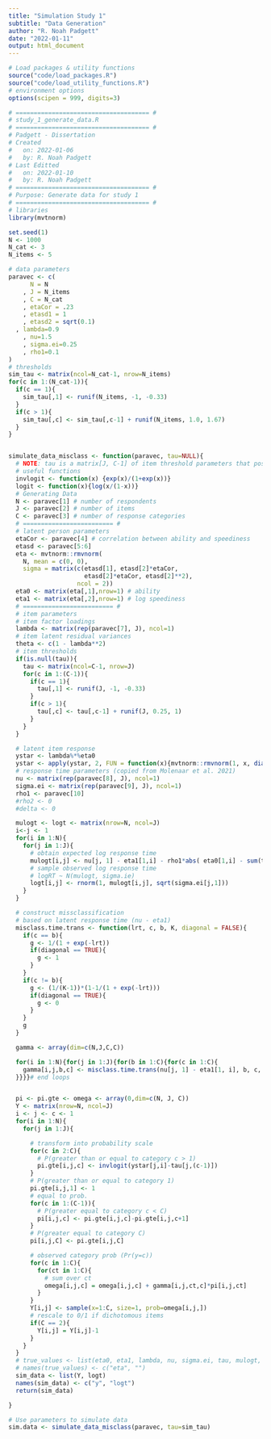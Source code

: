 ```yaml
---
title: "Simulation Study 1"
subtitle: "Data Generation"
author: "R. Noah Padgett"
date: "2022-01-11"
output: html_document
---
```


```r

# Load packages & utility functions
source("code/load_packages.R")
source("code/load_utility_functions.R")
# environment options
options(scipen = 999, digits=3)

```

```r

# ===================================== #
# study_1_generate_data.R
# ===================================== #
# Padgett - Dissertation
# Created
#   on: 2022-01-06
#   by: R. Noah Padgett
# Last Editted
#   on: 2022-01-10
#   by: R. Noah Padgett
# ===================================== #
# Purpose: Generate data for study 1
# ===================================== #
# libraries
library(mvtnorm)

set.seed(1)
N <- 1000
N_cat <- 3
N_items <- 5

# data parameters
paravec <- c(
	  N = N
	, J = N_items
	, C = N_cat
	, etaCor = .23
	, etasd1 = 1
	, etasd2 = sqrt(0.1)
  , lambda=0.9
	, nu=1.5
	, sigma.ei=0.25
	, rho1=0.1
)
# thresholds
sim_tau <- matrix(ncol=N_cat-1, nrow=N_items)
for(c in 1:(N_cat-1)){
  if(c == 1){
    sim_tau[,1] <- runif(N_items, -1, -0.33)
  }
  if(c > 1){
    sim_tau[,c] <- sim_tau[,c-1] + runif(N_items, 1.0, 1.67)
  }
}


simulate_data_misclass <- function(paravec, tau=NULL){
  # NOTE: tau is a matrix[J, C-1] of item threshold parameters that possibly vary over items
  # useful functions
  invlogit <- function(x) {exp(x)/(1+exp(x))}
  logit <- function(x){log(x/(1-x))}
  # Generating Data
  N <- paravec[1] # number of respondents
  J <- paravec[2] # number of items
  C <- paravec[3] # number of response categories
  # ========================= #
  # latent person parameters
  etaCor <- paravec[4] # correlation between ability and speediness
  etasd <- paravec[5:6]
  eta <- mvtnorm::rmvnorm(
    N, mean = c(0, 0),
    sigma = matrix(c(etasd[1], etasd[2]*etaCor,
                     etasd[2]*etaCor, etasd[2]**2),
                   ncol = 2))
  eta0 <- matrix(eta[,1],nrow=1) # ability
  eta1 <- matrix(eta[,2],nrow=1) # log speediness
  # ========================= #
  # item parameters
  # item factor loadings
  lambda <- matrix(rep(paravec[7], J), ncol=1)
  # item latent residual variances
  theta <- c(1 - lambda**2)
  # item thresholds
  if(is.null(tau)){
    tau <- matrix(ncol=C-1, nrow=J)
    for(c in 1:(C-1)){
      if(c == 1){
        tau[,1] <- runif(J, -1, -0.33)
      }
      if(c > 1){
        tau[,c] <- tau[,c-1] + runif(J, 0.25, 1)
      }
    }
  }

  # latent item response
  ystar <- lambda%*%eta0
  ystar <- apply(ystar, 2, FUN = function(x){mvtnorm::rmvnorm(1, x, diag(theta, ncol=J, nrow=J))})
  # response time parameters (copied from Molenaar et al. 2021)
  nu <- matrix(rep(paravec[8], J), ncol=1)
  sigma.ei <- matrix(rep(paravec[9], J), ncol=1)
  rho1 <- paravec[10]
  #rho2 <- 0
  #delta <- 0

  mulogt <- logt <- matrix(nrow=N, ncol=J)
  i<-j <- 1
  for(i in 1:N){
    for(j in 1:J){
      # obtain expected log response time
      mulogt[i,j] <- nu[j, 1] - eta1[1,i] - rho1*abs( eta0[1,i] - sum(tau[j,])/length(tau[j,]) )
      # sample observed log response time
      # logRT ~ N(mulogt, sigma.ie)
      logt[i,j] <- rnorm(1, mulogt[i,j], sqrt(sigma.ei[j,1]))
    }
  }

  # construct missclassification
  # based on latent response time (nu - eta1)
  misclass.time.trans <- function(lrt, c, b, K, diagonal = FALSE){
    if(c == b){
      g <- 1/(1 + exp(-lrt))
      if(diagonal == TRUE){
        g <- 1
      }
    }
    if(c != b){
      g <- (1/(K-1))*(1-1/(1 + exp(-lrt)))
      if(diagonal == TRUE){
        g <- 0
      }
    }
    g
  }

  gamma <- array(dim=c(N,J,C,C))

  for(i in 1:N){for(j in 1:J){for(b in 1:C){for(c in 1:C){
    gamma[i,j,b,c] <- misclass.time.trans(nu[j, 1] - eta1[1, i], b, c, C)
  }}}}# end loops


  pi <- pi.gte <- omega <- array(0,dim=c(N, J, C))
  Y <- matrix(nrow=N, ncol=J)
  i <- j <- c <- 1
  for(i in 1:N){
    for(j in 1:J){

      # transform into probability scale
      for(c in 2:C){
        # P(greater than or equal to category c > 1)
        pi.gte[i,j,c] <- invlogit(ystar[j,i]-tau[j,(c-1)])
      }
      # P(greater than or equal to category 1)
      pi.gte[i,j,1] <- 1
      # equal to prob.
      for(c in 1:(C-1)){
        # P(greater equal to category c < C)
        pi[i,j,c] <- pi.gte[i,j,c]-pi.gte[i,j,c+1]
      }
      # P(greater equal to category C)
      pi[i,j,C] <- pi.gte[i,j,C]

      # observed category prob (Pr(y=c))
      for(c in 1:C){
        for(ct in 1:C){
          # sum over ct
          omega[i,j,c] = omega[i,j,c] + gamma[i,j,ct,c]*pi[i,j,ct]
        }
      }
      Y[i,j] <- sample(x=1:C, size=1, prob=omega[i,j,])
      # rescale to 0/1 if dichotomous items
      if(C == 2){
        Y[i,j] = Y[i,j]-1
      }
    }
  }
  # true_values <- list(eta0, eta1, lambda, nu, sigma.ei, tau, mulogt, ystar, theta, gamma, omega)
  # names(true_values) <- c("eta", "")
  sim_data <- list(Y, logt)
  names(sim_data) <- c("y", "logt")
  return(sim_data)

}

# Use parameters to simulate data
sim.data <- simulate_data_misclass(paravec, tau=sim_tau)


```
